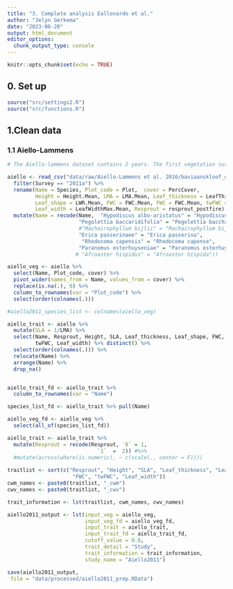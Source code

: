 ```yaml
---
title: "3. Complete analysis Eallonardo et al."
author: "Jelyn Gerkema"
date: "2023-06-20"
output: html_document
editor_options: 
  chunk_output_type: console
---
```


```r
knitr::opts_chunk$set(echo = TRUE)

```

## 0. Set up
```r
source("src/settings2.R")
source("src/functions.R")

```

## 1.Clean data


### 1.1 Aiello-Lammens 
```r
# The Aiello-lammens dataset contains 2 years. The first vegetation survey was done in 1992. The second one in 2011. In 2011, they did two plots per location to account for differences caused by slight differences in the location. I will analyse the data separately. 

aiello <- read_csv("data/raw/Aiello-Lammens et al. 2016/baviaanskloof_data_dryad.csv") %>%
  filter(Survey == "2011a") %>%
  rename(Name = Species, Plot_code = Plot,  cover = PercCover,
         Height = Height.Mean, LMA = LMA.Mean, Leaf_thickness = LeafThickness.Mean,
         Leaf_shape = LWR.Mean, FWC = FWC.Mean, FWC = FWC.Mean, twFWC = twFWC.Mean,
         Leaf_width = LeafWidthMax.Mean, Resprout = resprout_postfire) %>%
  mutate(Name = recode(Name,  "Hypodiscus albo-aristatus" = "Hypodiscus alboaristatus",
                       "Pegolettia baccaridifolia" = "Pegolettia baccharidifolia",
                       #"Machairophyllum bijlii" = "Machairophyllum bijliae",
                       "Erica passerinaee" = "Erica passerina",
                        "Rhodocoma capensis" = "Rhodocoma capense",
                       "Paranomus esterhuyseniae" = "Paranomus esterhuysenae"))
                      # "Afroaster hispidus" = "Afroaster hispida"))

aiello_veg <- aiello %>%
  select(Name, Plot_code, cover) %>%
  pivot_wider(names_from = Name, values_from = cover) %>%
  replace(is.na(.), 0) %>%
  column_to_rownames(var = "Plot_code") %>%
  select(order(colnames(.)))

#aiello2011_species_list <- colnames(aiello_veg)

aiello_trait <- aiello %>%
  mutate(SLA = 1/LMA) %>%
  select(Name, Resprout, Height, SLA, Leaf_thickness, Leaf_shape, FWC,
         twFWC, Leaf_width) %>% distinct() %>%
  select(order(colnames(.))) %>%
  relocate(Name) %>%
  arrange(Name) %>%
  drop_na()


aiello_trait_fd <- aiello_trait %>%
  column_to_rownames(var = "Name") 

species_list_fd <- aiello_trait %>% pull(Name)

aiello_veg_fd <- aiello_veg %>%
  select(all_of(species_list_fd))

aiello_trait <- aiello_trait %>%
  mutate(Resprout = recode(Resprout, `0` = 1,
                             `1`  =  2)) #%>%
  #mutate(across(where(is.numeric), ~ c(scale(., center = F)))) 
  
traitlist <- sort(c("Resprout", "Height", "SLA", "Leaf_thickness", "Leaf_shape", 
                     "FWC", "twFWC", "Leaf_width"))
cwm_names <- paste0(traitlist, "_cwm")
cwv_names <- paste0(traitlist, "_cwv")

trait_information <- lst(traitlist, cwm_names, cwv_names)

aiello2011_output <- lst(input_veg = aiello_veg, 
                         input_veg_fd = aiello_veg_fd,
                         input_trait = aiello_trait,
                         input_trait_fd = aiello_trait_fd,
                         cutoff_value = 0.8,
                         trait_detail = "Study",
                         trait_information = trait_information,
                         study_name = "Aiello2011")

save(aiello2011_output,
 file = "data/processed/aiello2011_prep.RData")

``` 



